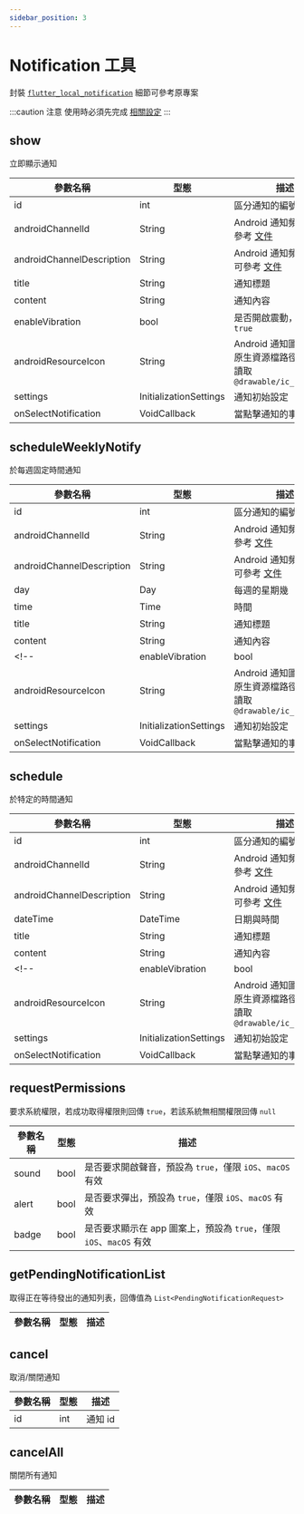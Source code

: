 ```yaml
---
sidebar_position: 3
---
```


# Notification 工具

封裝 [`flutter_local_notification`](https://pub.dev/packages/flutter_local_notifications) 細節可參考原專案

:::caution 注意
使用時必須先完成 [相關設定](../installation/local-notification)
:::

## show 

立即顯示通知

| 參數名稱                         | 型態                             | 描述                             |
| ------------------------------- | ------------------------------- | ------------------------------- |
| id | int | 區分通知的編號 |
| androidChannelId | String | Android 通知頻道 Id，可參考 [文件](https://developer.android.com/training/notify-user/channels) |
| androidChannelDescription | String | Android 通知頻道名稱，可參考 [文件](https://developer.android.com/training/notify-user/channels) |
| title | String | 通知標題 |
| content | String | 通知內容 |
| enableVibration | bool | 是否開啟震動，預設為 `true` |
| androidResourceIcon | String | Android 通知圖示，使用原生資源檔路徑，預設為讀取 `@drawable/ic_stat_name` |
| settings | InitializationSettings | 通知初始設定 |
| onSelectNotification | VoidCallback | 當點擊通知的事件 |

## scheduleWeeklyNotify 

於每週固定時間通知

| 參數名稱                         | 型態                             | 描述                             |
| ------------------------------- | ------------------------------- | ------------------------------- |
| id | int | 區分通知的編號 |
| androidChannelId | String | Android 通知頻道 Id，可參考 [文件](https://developer.android.com/training/notify-user/channels) |
| androidChannelDescription | String | Android 通知頻道名稱，可參考 [文件](https://developer.android.com/training/notify-user/channels) |
| day | Day | 每週的星期幾 |
| time | Time | 時間 |
| title | String | 通知標題 |
| content | String | 通知內容 |
<!-- | enableVibration | bool | 是否開啟震動，預設為 `true` | -->
| androidResourceIcon | String | Android 通知圖示，使用原生資源檔路徑，預設為讀取 `@drawable/ic_stat_name` |
| settings | InitializationSettings | 通知初始設定 |
| onSelectNotification | VoidCallback | 當點擊通知的事件 |

## schedule 

於特定的時間通知

| 參數名稱                         | 型態                             | 描述                             |
| ------------------------------- | ------------------------------- | ------------------------------- |
| id | int | 區分通知的編號 |
| androidChannelId | String | Android 通知頻道 Id，可參考 [文件](https://developer.android.com/training/notify-user/channels) |
| androidChannelDescription | String | Android 通知頻道名稱，可參考 [文件](https://developer.android.com/training/notify-user/channels) |
| dateTime | DateTime | 日期與時間 |
| title | String | 通知標題 |
| content | String | 通知內容 |
<!-- | enableVibration | bool | 是否開啟震動，預設為 `true` | -->
| androidResourceIcon | String | Android 通知圖示，使用原生資源檔路徑，預設為讀取 `@drawable/ic_stat_name` |
| settings | InitializationSettings | 通知初始設定 |
| onSelectNotification | VoidCallback | 當點擊通知的事件 |

## requestPermissions

要求系統權限，若成功取得權限則回傳 `true`，若該系統無相關權限回傳 `null`

| 參數名稱                         | 型態                             | 描述                             |
| ------------------------------- | ------------------------------- | ------------------------------- |
| sound | bool | 是否要求開啟聲音，預設為 `true`，僅限 `iOS`、`macOS` 有效 |
| alert | bool | 是否要求彈出，預設為 `true`，僅限 `iOS`、`macOS` 有效 |
| badge | bool | 是否要求顯示在 app 圖案上，預設為 `true`，僅限 `iOS`、`macOS` 有效 |

## getPendingNotificationList

取得正在等待發出的通知列表，回傳值為 `List<PendingNotificationRequest>`

| 參數名稱                         | 型態                             | 描述                             |
| ------------------------------- | ------------------------------- | ------------------------------- |

## cancel

取消/關閉通知

| 參數名稱                         | 型態                             | 描述                             |
| ------------------------------- | ------------------------------- | ------------------------------- |
| id | int | 通知 id |

## cancelAll

關閉所有通知

| 參數名稱                         | 型態                             | 描述                             |
| ------------------------------- | ------------------------------- | ------------------------------- |
